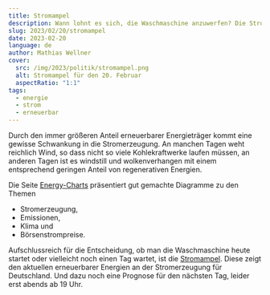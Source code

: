 ```yaml
---
title: Stromampel
description: Wann lohnt es sich, die Waschmaschine anzuwerfen? Die Stromampel von Energy-Charts zeigt, wann der Anteil erneuerbarer Energien besonders hoch ist.
slug: 2023/02/20/stromampel
date: 2023-02-20
language: de
author: Mathias Wellner
cover:
  src: /img/2023/politik/stromampel.png
  alt: Stromampel für den 20. Februar
  aspectRatio: "1:1"
tags:
  - energie
  - strom
  - erneuerbar
---
```



Durch den immer größeren Anteil erneuerbarer Energieträger kommt eine gewisse Schwankung in die Stromerzeugung. An manchen Tagen weht reichlich Wind, so dass nicht so viele Kohlekraftwerke laufen müssen, an anderen Tagen ist es windstill und wolkenverhangen mit einem entsprechend geringen Anteil von regenerativen Energien.

Die Seite [Energy-Charts](https://energy-charts.info) präsentiert gut gemachte Diagramme zu den Themen

- Stromerzeugung,
- Emissionen,
- Klima und
- Börsenstrompreise.

Aufschlussreich für die Entscheidung, ob man die Waschmaschine heute startet oder vielleicht noch einen Tag wartet, ist die [Stromampel](https://energy-charts.info/charts/consumption_advice/chart.htm?l=de&c=DE). Diese zeigt den aktuellen erneuerbarer Energien an der Stromerzeugung für Deutschland. Und dazu noch eine Prognose für den nächsten Tag, leider erst abends ab 19 Uhr.

<ResponsiveImage
  src="/img/2023/politik/stromampel.png"
  alt="Stromampel für Deutschland"
  aspectRatio="1:1"
/>
